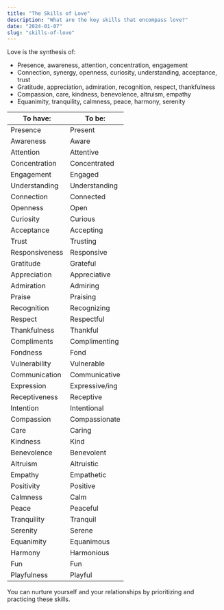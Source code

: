```yaml
---
title: "The Skills of Love"
description: "What are the key skills that encompass love?"
date: "2024-01-07"
slug: "skills-of-love"
---
```


Love is the synthesis of:

- Presence, awareness, attention, concentration, engagement
- Connection, synergy, openness, curiosity, understanding, acceptance, trust
- Gratitude, appreciation, admiration, recognition, respect, thankfulness
- Compassion, care, kindness, benevolence, altruism, empathy
- Equanimity, tranquility, calmness, peace, harmony, serenity

<table style={{ width: "20rem", margin: "auto" }}>
  <thead>
    <tr>
      <th>To have:</th>
      <th>To be:</th>
    </tr>
  </thead>
  <tbody>
    <tr>
      <td>Presence</td>
      <td>Present</td>
    </tr>
    <tr>
      <td>Awareness</td>
      <td>Aware</td>
    </tr>
    <tr>
      <td>Attention</td>
      <td>Attentive</td>
    </tr>
    <tr>
      <td>Concentration</td>
      <td>Concentrated</td>
    </tr>
    <tr>
      <td>Engagement</td>
      <td>Engaged</td>
    </tr>
    <tr>
      <td>Understanding</td>
      <td>Understanding</td>
    </tr>
    <tr>
      <td>Connection</td>
      <td>Connected</td>
    </tr>
    <tr>
      <td>Openness</td>
      <td>Open</td>
    </tr>
    <tr>
      <td>Curiosity</td>
      <td>Curious</td>
    </tr>
    <tr>
      <td>Acceptance</td>
      <td>Accepting</td>
    </tr>
    <tr>
      <td>Trust</td>
      <td>Trusting</td>
    </tr>
    <tr>
      <td>Responsiveness</td>
      <td>Responsive</td>
    </tr>
    <tr>
      <td>Gratitude</td>
      <td>Grateful</td>
    </tr>
    <tr>
      <td>Appreciation</td>
      <td>Appreciative</td>
    </tr>
    <tr>
      <td>Admiration</td>
      <td>Admiring</td>
    </tr>
    <tr>
      <td>Praise</td>
      <td>Praising</td>
    </tr>
    <tr>
      <td>Recognition</td>
      <td>Recognizing</td>
    </tr>
    <tr>
      <td>Respect</td>
      <td>Respectful</td>
    </tr>
    <tr>
      <td>Thankfulness</td>
      <td>Thankful</td>
    </tr>
    <tr>
      <td>Compliments</td>
      <td>Complimenting</td>
    </tr>
    <tr>
      <td>Fondness</td>
      <td>Fond</td>
    </tr>
    <tr>
      <td>Vulnerability</td>
      <td>Vulnerable</td>
    </tr>
    <tr>
      <td>Communication</td>
      <td>Communicative</td>
    </tr>
    <tr>
      <td>Expression</td>
      <td>Expressive/ing</td>
    </tr>
    <tr>
      <td>Receptiveness</td>
      <td>Receptive</td>
    </tr>
    <tr>
      <td>Intention</td>
      <td>Intentional</td>
    </tr>
    <tr>
      <td>Compassion</td>
      <td>Compassionate</td>
    </tr>
    <tr>
      <td>Care</td>
      <td>Caring</td>
    </tr>
    <tr>
      <td>Kindness</td>
      <td>Kind</td>
    </tr>
    <tr>
      <td>Benevolence</td>
      <td>Benevolent</td>
    </tr>
    <tr>
      <td>Altruism</td>
      <td>Altruistic</td>
    </tr>
    <tr>
      <td>Empathy</td>
      <td>Empathetic</td>
    </tr>
    <tr>
      <td>Positivity</td>
      <td>Positive</td>
    </tr>
    <tr>
      <td>Calmness</td>
      <td>Calm</td>
    </tr>
    <tr>
      <td>Peace</td>
      <td>Peaceful</td>
    </tr>
    <tr>
      <td>Tranquility</td>
      <td>Tranquil</td>
    </tr>
    <tr>
      <td>Serenity</td>
      <td>Serene</td>
    </tr>
    <tr>
      <td>Equanimity</td>
      <td>Equanimous</td>
    </tr>
    <tr>
      <td>Harmony</td>
      <td>Harmonious</td>
    </tr>
    <tr>
      <td>Fun</td>
      <td>Fun</td>
    </tr>
    <tr>
      <td>Playfulness</td>
      <td>Playful</td>
    </tr>
  </tbody>
</table>

You can nurture yourself and your relationships by prioritizing and practicing these skills.

